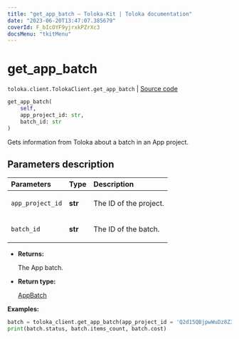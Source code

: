 ```yaml
---
title: "get_app_batch — Toloka-Kit | Toloka documentation"
date: "2023-06-20T13:47:07.385679"
coverId: F_bIcOYF9yjrxkPZrXc3
docsMenu: "tkitMenu"
---
```


# get_app_batch

`toloka.client.TolokaClient.get_app_batch` | [Source code](https://github.com/Toloka/toloka-kit/blob/v1.2.0/src/client/__init__.py#L4197)

```python
get_app_batch(
    self,
    app_project_id: str,
    batch_id: str
)
```

Gets information from Toloka about a batch in an App project.

## Parameters description

| Parameters | Type | Description |
| :----------| :----| :-----------|
`app_project_id`|**str**|<p>The ID of the project.</p>
`batch_id`|**str**|<p>The ID of the batch.</p>

* **Returns:**

  The App batch.

* **Return type:**

  [AppBatch](/docs/toloka-kit/reference/toloka.client.app.AppBatch)

**Examples:**

```python
batch = toloka_client.get_app_batch(app_project_id = 'Q2d15QBjpwWuDz8Z321g', app_batch_id = '4Va2BBWKL88S4QyAgVje')
print(batch.status, batch.items_count, batch.cost)
```